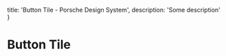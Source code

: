 
  title: 'Button Tile - Porsche Design System',
  description: 'Some description'
}

# Button Tile <ComponentStatus tagName="p-button-tile"></ComponentStatus>

<TableOfContents headings={[]} />

<Configurator tagName="p-button-tile" />
